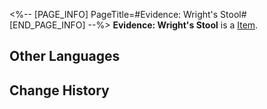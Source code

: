 <%-- [PAGE_INFO]
PageTitle=#Evidence: Wright's Stool#
[END_PAGE_INFO] --%>
{{Item Infobox
|title       = Evidence: Wright's Stool
|id          = 140348
|image       = Item Evidence- Wright's Stool.png
|type        = 
|invCategory = Missions
|rarity      = 3
|effect      = 
|description = A small stool with two small footprints drawn on it using a crayon, indicating it once belonged to a Pepeshi worker. This is perhaps the most crude out of all the "evidence"... Miss Sparkle had fallen from her pedestal.
}}
'''Evidence: Wright's Stool''' is a [[Item]].

==Other Languages==
{{Other Languages
|en   = Evidence: Wright's Stool
|zhs  = 证物：阿佑的板凳
|zht  = 證物：阿佑的板凳
|ja   = 証拠品：佑の椅子
|ko   = 증거물: 옥우의 의자
|es   = Prueba: taburete de Derecho
|fr   = Preuve : Tabouret de Droirthure
|ru   = Улика: табурет Права
|th   = หลักฐาน: เก้าอี้ของ Wright
|vi   = Vật Chứng: Ghế Của Hữu Tình
|de   = Beweisstück: Wrights Hocker
|id   = Barang Bukti: Bangku Wright
|pt   = Evidência: Banquinho de Dextro
}}

==Change History==
{{Change History|2.0}}